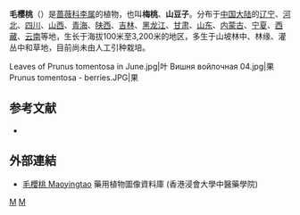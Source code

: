 {{Speciesbox
| image = Cerasus tomentosa 01.JPG
| image_caption = 花
| parent = Prunus sect. Microcerasus
| genus = Prunus
| species = tomentosa
| authority = Thunb.<ref>{{Cite web |url=http://bibdigital.rjb.csic.es/ing/Libro.php?Libro=2367&Pagina=280 |title=Thunberg, C.P. 1784. ''Flora Japonica.'': 203. |accessdate=2017-08-13 |archive-date=2017-08-13 |archive-url=https://web.archive.org/web/20170813181919/http://bibdigital.rjb.csic.es/ing/Libro.php?Libro=2367&Pagina=280 |dead-url=no }}</ref>
| synonyms =
* ''Cerasus tomentosa'' <small>(Thunb.) Masam. & S.Suzuki</small></small><ref>[http://ipni.org/urn:lsid:ipni.org:names:77157898-1:1.1 The International Plant Names Index.: ''Cerasus tomentosa'' (Thunb.) Masam. & S.Suzuki]{{Dead link|date=2020年1月 |bot=InternetArchiveBot |fix-attempted=yes }}</ref><ref>Masamune, G. & Suzuki, S. 1936. [Nomenclature of Cerasus in Japan.] ''Journal of Taihoku Society of Agriculture and Forestry'' '''1'''(3): 318. (in Japanese)</ref>
* ''Cerasus tomentosa'' <small>Wall.</small><ref>[http://ipni.org/urn:lsid:ipni.org:names:722079-1:1.1.2.2.1.1.2.1.1.3 The International Plant Names Index.: ''Cerasus tomentosa'' Wall.]{{Dead link|date=2020年1月 |bot=InternetArchiveBot |fix-attempted=yes }}</ref><ref>{{Cite web |url=http://www.biodiversitylibrary.org/item/15503#page/21/mode/1up |title=(Wallich, N.) 1829. ''Numerical list of dried specimens of plants in the Museum of the Honl. East India Company, which have been supplied by Dr. Wallich, superintendent of the botanic garden at Calcutta.'': n. 715. |accessdate=2017-08-13 |archive-date=2017-08-13 |archive-url=https://web.archive.org/web/20170813185744/http://www.biodiversitylibrary.org/item/15503#page/21/mode/1up |dead-url=no }}</ref>
}}

'''毛樱桃'''（{{lang-xm|Prunus tomentosa}}）是[[蔷薇科|蔷薇科]][[李属|李属]]的植物，也叫'''梅桃'''、'''山豆子'''。分布于[[中国大陆|中国大陆]]的[[辽宁|辽宁]]、[[河北|河北]]、[[四川|四川]]、[[山西|山西]]、[[青海|青海]]、[[陕西|陕西]]、[[吉林|吉林]]、[[黑龙江|黑龙江]]、[[甘肃|甘肃]]、[[山东|山东]]、[[内蒙古|内蒙古]]、[[宁夏|宁夏]]、[[西藏|西藏]]、[[云南|云南]]等地，生长于海拔100米至3,200米的地区，多生于山坡林中、林缘、灌丛中和草地，目前尚未由人工引种栽培。

<gallery>
Leaves of Prunus tomentosa in June.jpg|叶
Вишня войлочная 04.jpg|果
Prunus tomentosa - berries.JPG|果
</gallery>

== 参考文献 ==
<div class="references-small">
{{reflist}}
* {{cite web| url =http://www.bioinfo.cn/db05/KmzwSpecies.php?action=view&id=18941| title =毛樱桃| work =《中国高等植物数据库全库》| publisher =中国科学院微生物研究所| author =昆明植物研究所| accessdate =2009-02-25| deadurl =yes| archiveurl =https://web.archive.org/web/20160305043920/http://www.bioinfo.cn/db05/KmzwSpecies.php?action=view&id=18941| archivedate =2016-03-05}}
</div>

==外部連結==		
* [http://libproject.hkbu.edu.hk/was40/detail?lang=ch&channelid=1288&searchword=herb_id=D00601 毛櫻桃 Maoyingtao] {{Wayback|url=http://libproject.hkbu.edu.hk/was40/detail?lang=ch&channelid=1288&searchword=herb_id=D00601 |date=20190814123903 }} 藥用植物圖像資料庫 (香港浸會大學中醫藥學院) {{zh-hant}}{{en}}
{{Taxonbar|from=Q627393}}

[[Category:李属|M]]
[[Category:矮生樱组|M]]

{{植物小作品}}